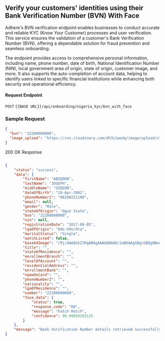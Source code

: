 ## Verify your customers' identities using their Bank Verification Number (BVN) With Face

Adhere's BVN verification endpoint enables businesses to conduct accurate and reliable KYC (Know Your Customer) processes and user verification. This service ensures the validation of a customer's Bank Verification Number (BVN), offering a dependable solution for fraud prevention and seamless onboarding.

The endpoint provides access to comprehensive personal information, including name, phone number, date of birth, National Identification Number (NIN), local government area of origin, state of origin, customer image, and more. It also supports the auto-completion of account data, helping to identify users linked to specific financial institutions while enhancing both security and operational efficiency.

#### Request Endpoint

`POST` `{{BASE URL}}/api/onboarding/nigeria_kyc/bvn_with_face`


### Sample Request

```json
{
  "bvn": "22200000000",
  "image_upload": "https://res.cloudinary.com/dh3i1wodq/image/upload/v1675410981/profile.jpg"
}
```

200 OK Response

```json

{
    "status": "success",
    "data": {
        "firstName": "ABIODUN",
        "lastName": "JOSEPH",
        "middleName": "GIDEON",
        "dateOfBirth": "19-Apr-2001",
        "phoneNumber1": "08100221100",
        "email": null,
        "gender": "Male",
        "stateOfOrigin": "Ogun State",
        "bvn": "22200000000",
        "nin": null,
        "registrationDate": "2017-09-05",
        "lgaOfOrigin": "Ado-Odo/Ota",
        "maritalStatus": "Single",
        "watchListed": false,
        "base64Image": "/9j/4AAQSkZJRgABAgAAAQABAAD/2wBDAAgGBgcGBQgHBwcJCQgKDBQNDAsLDBkSEw8UHRofHh0aHBwgJC4nICIsIxwcKDcpLDAxNDQ0Hyc5PTgyPC4zNDL=",
        "title": "",
        "stateOfResidence": "",
        "enrollmentBranch": "",
        "levelOfAccount": "",
        "residentialAddress": "",
        "enrollmentBank": "",
        "nameOnCard": "",
        "phoneNumber2": "",
        "nationality": "",
        "lgaOfResidence": "",
        "number": "22200000000",
        "face_data": {
            "status": true,
            "response_code": "00",
            "message": "Fatch Match",
            "confidence": 99.99658203125
        }
    },
    "message": "Bank Verification Number details retrieved successfully"
}
```
